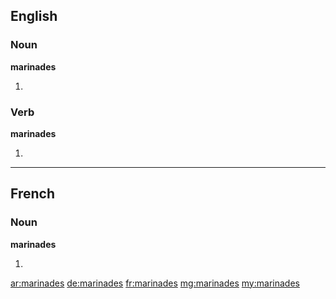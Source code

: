 ==English==

===Noun===
'''marinades'''

# {{plural of|marinade}}

===Verb===
'''marinades'''

# {{en-third-person singular of|marinade}}

----

==French==

===Noun===
'''marinades''' {{f}}

# {{plural of|marinade|lang=fr}}

[[ar:marinades]]
[[de:marinades]]
[[fr:marinades]]
[[mg:marinades]]
[[my:marinades]]